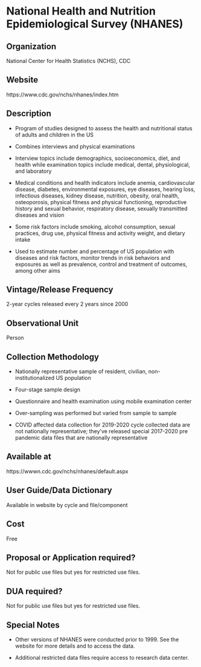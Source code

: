 \mainmatter

<!-- Generated by generateRmd.R; do not edit by hand  -->

# National Health and Nutrition Epidemiological Survey (NHANES)

## Organization
National Center for Health Statistics (NCHS), CDC

## Website
https://www.cdc.gov/nchs/nhanes/index.htm

## Description
* Program of studies designed to assess the health and nutritional status of adults and children in the US
* Combines interviews and physical examinations
* Interview topics include demographics, socioeconomics, diet, and health while examination topics include medical, dental, physiological, and laboratory
* Medical conditions and health indicators include anemia, cardiovascular disease, diabetes, environmental exposures, eye diseases, hearing loss, infectious diseases, kidney disease, nutrition, obesity, oral health, osteoporosis, physical fitness and physical functioning, reproductive history and sexual behavior, respiratory disease, sexually transmitted diseases and vision
* Some risk factors include smoking, alcohol consumption, sexual practices, drug use, physical fitness and activity weight, and dietary intake
* Used to estimate number and percentage of US population with diseases and risk factors, monitor trends in risk behaviors and exposures as well as prevalence, control and treatment of outcomes, among other aims

## Vintage/Release Frequency
2-year cycles released every 2 years since 2000

## Observational Unit
Person

## Collection Methodology
* Nationally representative sample of resident, civilian, non-institutionalized US population
* Four-stage sample design
* Questionnaire and health examination using mobile examination center
* Over-sampling was performed but varied from sample to sample
* COVID affected data collection for 2019-2020 cycle collected data are not nationally representative; they've released special 2017-2020 pre pandemic data files that are nationally representative

## Available at
https://wwwn.cdc.gov/nchs/nhanes/default.aspx

## User Guide/Data Dictionary
Available in website by cycle and file/component

## Cost
Free

## Proposal or Application required?
Not for public use files but yes for restricted use files.

## DUA required?
Not for public use files but yes for restricted use files.

## Special Notes
* Other versions of NHANES were conducted prior to 1999.  See the website for more details and to access the data.
* Additional restricted data files require access to research data center.

